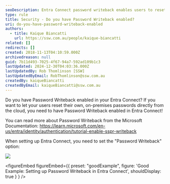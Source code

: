 ```yaml
---
seoDescription: Entra Connect password writeback enables users to reset on-premises passwords from the cloud.
type: rule
title: Security - Do you have Password Writeback enabled?
uri: do-you-have-password-writeback-enabled
authors:
  - title: Kaique Biancatti
    url: https://ssw.com.au/people/kaique-biancatti
related: []
redirects: []
created: 2018-11-13T04:10:59.000Z
archivedreason: null
guid: 7b11d493-7025-4f67-94a7-592ad109b1c3
lastUpdated: 2024-12-30T04:03:36.000Z
lastUpdatedBy: Rob Thomlinson [SSW]
lastUpdatedByEmail: RobThomlinson@ssw.com.au
createdBy: kaiqueBiancatti
createdByEmail: kaiqueBiancatti@ssw.com.au
---
```


Do you have Password Writeback enabled in your Entra Connect?
If you want to let your users reset their own, on-premises passwords directly from the cloud, you need to have Password Writeback enabled in Entra Connect!

You can read more about Password Writeback from the Microsoft Documentation: https://learn.microsoft.com/en-us/entra/identity/authentication/tutorial-enable-sspr-writeback

When setting up Entra Connect, you need to set the "Password Writeback" option:

![](enablepasswordwriteback.png)

<figureEmbed figureEmbed={{
  preset: "goodExample",
  figure: 'Good Example: Setting up Password Writeback in Entra Connect',
  shouldDisplay: true
} } />
